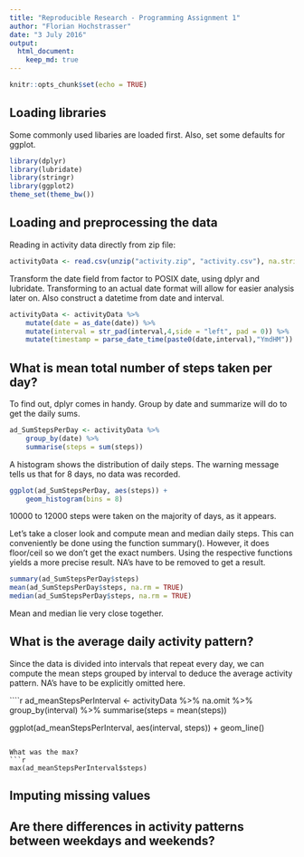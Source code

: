 ```yaml
---
title: "Reproducible Research - Programming Assignment 1"
author: "Florian Hochstrasser"
date: "3 July 2016"
output: 
  html_document:
    keep_md: true
---
```


```r
knitr::opts_chunk$set(echo = TRUE)
```



## Loading libraries
Some commonly used libaries are loaded first. Also, set some defaults for ggplot.

```r
library(dplyr)
library(lubridate)
library(stringr)
library(ggplot2)
theme_set(theme_bw())
```


## Loading and preprocessing the data

Reading in activity data directly from zip file:
```r
activityData <- read.csv(unzip("activity.zip", "activity.csv"), na.strings = NA)
```

Transform the date field from factor to POSIX date, using dplyr and lubridate. Transforming to an actual date format will allow for easier analysis later on.
Also construct a datetime from date and interval.
```r
activityData <- activityData %>%
    mutate(date = as_date(date)) %>%
    mutate(interval = str_pad(interval,4,side = "left", pad = 0)) %>%
    mutate(timestamp = parse_date_time(paste0(date,interval),"YmdHM"))
```

## What is mean total number of steps taken per day?
To find out, dplyr comes in handy. Group by date and summarize will do to get the daily sums.
```r
ad_SumStepsPerDay <- activityData %>%
    group_by(date) %>%
    summarise(steps = sum(steps))
```

A histogram shows the distribution of daily steps. The warning message tells us that for 8 days, no data was recorded.

```r
ggplot(ad_SumStepsPerDay, aes(steps)) +
    geom_histogram(bins = 8)
```

10000 to 12000 steps were taken on the majority of days, as it appears.

Let's take a closer look and compute mean and median daily steps. This can conveniently be done using the function summary(). However, it does floor/ceil so we don't get the exact numbers. Using the respective functions yields a more precise result. NA's have to be removed to get a result.

```r
summary(ad_SumStepsPerDay$steps)
mean(ad_SumStepsPerDay$steps, na.rm = TRUE)
median(ad_SumStepsPerDay$steps, na.rm = TRUE)
```

Mean and median lie very close together.

## What is the average daily activity pattern?
Since the data is divided into intervals that repeat every day, we can compute the mean steps grouped by interval to deduce the average activity pattern. NA's have to be explicitly omitted here.

````r
ad_meanStepsPerInterval <- activityData %>%
    na.omit %>%
    group_by(interval) %>%
    summarise(steps = mean(steps))

ggplot(ad_meanStepsPerInterval, aes(interval, steps)) +
    geom_line()
```

What was the max?
```r
max(ad_meanStepsPerInterval$steps)
```

## Imputing missing values



## Are there differences in activity patterns between weekdays and weekends?
